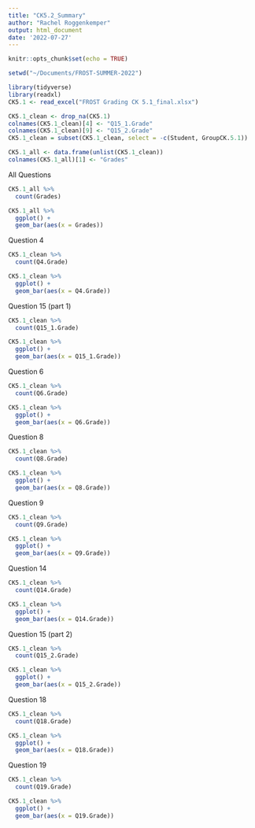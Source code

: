 ```yaml
---
title: "CK5.2_Summary"
author: "Rachel Roggenkemper"
output: html_document
date: '2022-07-27'
---
```


```r
knitr::opts_chunk$set(echo = TRUE)
```

```r
setwd("~/Documents/FROST-SUMMER-2022")

library(tidyverse)
library(readxl)  
CK5.1 <- read_excel("FROST Grading CK 5.1_final.xlsx")
```

```r
CK5.1_clean <- drop_na(CK5.1)
colnames(CK5.1_clean)[4] <- "Q15_1.Grade"
colnames(CK5.1_clean)[9] <- "Q15_2.Grade"
CK5.1_clean = subset(CK5.1_clean, select = -c(Student, GroupCK.5.1))
```

```r
CK5.1_all <- data.frame(unlist(CK5.1_clean))
colnames(CK5.1_all)[1] <- "Grades"
```


All Questions 
```r
CK5.1_all %>%
  count(Grades)
```

```r
CK5.1_all %>%
  ggplot() +
  geom_bar(aes(x = Grades))
```


Question 4
```r
CK5.1_clean %>%
  count(Q4.Grade)
```

```r
CK5.1_clean %>%
  ggplot() +
  geom_bar(aes(x = Q4.Grade))
```


Question 15 (part 1)
```r
CK5.1_clean %>%
  count(Q15_1.Grade)
```

```r
CK5.1_clean %>%
  ggplot() +
  geom_bar(aes(x = Q15_1.Grade))
```


Question 6
```r
CK5.1_clean %>%
  count(Q6.Grade)
```

```r
CK5.1_clean %>%
  ggplot() +
  geom_bar(aes(x = Q6.Grade))
```


Question 8
```r
CK5.1_clean %>%
  count(Q8.Grade)
```

```r
CK5.1_clean %>%
  ggplot() +
  geom_bar(aes(x = Q8.Grade))
```


Question 9
```r
CK5.1_clean %>%
  count(Q9.Grade)
```

```r
CK5.1_clean %>%
  ggplot() +
  geom_bar(aes(x = Q9.Grade))
```


Question 14
```r
CK5.1_clean %>%
  count(Q14.Grade)
```

```r
CK5.1_clean %>%
  ggplot() +
  geom_bar(aes(x = Q14.Grade))
```


Question 15 (part 2)
```r
CK5.1_clean %>%
  count(Q15_2.Grade)
```

```r
CK5.1_clean %>%
  ggplot() +
  geom_bar(aes(x = Q15_2.Grade))
```


Question 18
```r
CK5.1_clean %>%
  count(Q18.Grade)
```

```r
CK5.1_clean %>%
  ggplot() +
  geom_bar(aes(x = Q18.Grade))
```


Question 19
```r
CK5.1_clean %>%
  count(Q19.Grade)
```

```r
CK5.1_clean %>%
  ggplot() +
  geom_bar(aes(x = Q19.Grade))
```
